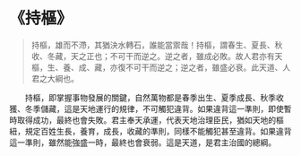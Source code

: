 # 《持樞》

> 持樞，雄而不滯，其猶決水轉石，誰能當禦哉！持樞，謂春生、夏長、秋收、冬藏，天之正也；不可干而逆之。逆之者，雖成必敗。故人君亦有天樞，生、養、成、藏，亦復不可干而逆之；逆之者，雖盛必衰。此天道、人君之大綱也。

&emsp;&emsp;持樞，即掌握事物發展的關鍵，自然萬物都是春季出生、夏季成長、秋季收獲、冬季儲藏，這是天地運行的規律，不可觸犯違背。如果違背這一準則，即使暫時取得成功，最終也會失敗。君主奉天承運，代表天地治理臣民，猶如天地的樞紐，規定百姓生長，養育，成長，收藏的準則，同樣不能觸犯甚至違背。如果違背這一準則，雖然能強盛一時，最終也會衰弱。這是天道，是君主治國的總綱。
